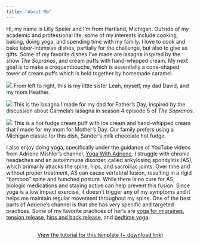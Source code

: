 ```yaml
---
title: "About Me"
---
```


Hi, my name is Lilly Speier and I'm from Hartland, Michigan. Outside of my academic and professional life, some of my interests include cooking, baking, doing yoga, and spending time with my family. I love to cook and bake labor-intensive dishes, partially for the challenge, but also to give as gifts. Some of my favorite dishes I've made are lasagna inspired by the show *The Sopranos*, and cream puffs with hand-whipped cream. My next goal is to make a croquembouche, which is essentially a cone-shaped tower of cream puffs which is held together by homemade caramel.

::: {layout-ncol="1"}
![](images/family_pic.jpg) From left to right, this is my little sister Leah, myself, my dad David, and my mom Heather.

![](images/lasagna.jpg) This is the lasagna I made for my dad for Father's Day, inspired by the discussion about Carmela's lasagna in season 4 episode 5 of *The Sopranos*.

![](images/cream_puff.jpg) This is a hot fudge cream puff with ice cream and hand-whipped cream that I made for my mom for Mother's Day. Our family prefers using a Michigan classic for this dish, Sander's milk chocolate hot fudge.
:::

I also enjoy doing yoga, specifically under the guidance of YouTube videos from Adriene Mishler's channel, [Yoga With Adriene](https://www.youtube.com/user/yogawithadriene). I struggle with chronic headaches and an autoimmune disorder, called ankylosing spondylitis (AS), which primarily attacks the spine, hips, and sacroiliac joints. Over time and without proper treatment, AS can cause vertebral fusion, resulting in a rigid "bamboo" spine and hunched posture. While there is no cure for AS, biologic medications and staying active can help prevent this fusion. Since yoga is a low impact exercise, it doesn't trigger any of my symptoms and it helps me maintain regular movement throughout my spine. One of the best parts of Adriene's channel is that she has very specific and targeted practices. Some of my favorite practices of her's are [yoga for migraines](https://youtu.be/QFkAl5wHEbg?si=ZEYimDYDyPs0ct6V), [tension release](https://youtu.be/aKsu112bzHE?si=yh1jk68pDvALpJ9k), [hips and back release](https://youtu.be/Ho9em79_0qg?si=KY-HvpZ2BMx6befC), and [bedtime yoga](https://youtu.be/v7SN-d4qXx0?si=ywb0xr_28nf1iGXH).

::: {style="margin: 30px; text-align: center;"}
<a class="btn btn-primary" href="https://www.marvinschmitt.com/blog/website-tutorial-quarto/" role="button" target="_blank" style="padding: 15px 30px;">View the tutorial for this template (+ download link)</a>
:::
